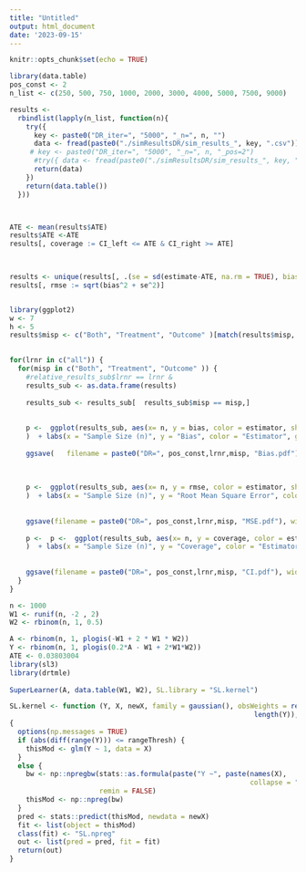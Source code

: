 ```yaml
---
title: "Untitled"
output: html_document
date: '2023-09-15'
---
```


```r
knitr::opts_chunk$set(echo = TRUE)
```


```r
library(data.table)
pos_const <- 2
n_list <- c(250, 500, 750, 1000, 2000, 3000, 4000, 5000, 7500, 9000)

results <-
  rbindlist(lapply(n_list, function(n){
    try({
      key <- paste0("DR_iter=", "5000", "_n=", n, "")
      data <- fread(paste0("./simResultsDR/sim_results_", key, ".csv"))
     # key <- paste0("DR_iter=", "5000", "_n=", n, "_pos=2")
      #try({ data <- fread(paste0("./simResultsDR/sim_results_", key, ".csv"))})
      return(data)
    })
    return(data.table())
  }))



ATE <- mean(results$ATE)
results$ATE <-ATE
results[, coverage := CI_left <= ATE & CI_right >= ATE]
 


results <- unique(results[, .(se = sd(estimate-ATE, na.rm = TRUE), bias = abs(mean(estimate - ATE, na.rm = TRUE)), coverage = mean(coverage, na.rm = TRUE)), by = c( "misp",   "estimator", "lrnr", "n")])
results[, rmse := sqrt(bias^2 + se^2)]


library(ggplot2)
w <- 7
h <- 5
results$misp <- c("Both", "Treatment", "Outcome" )[match(results$misp, c("1", "2", "3" ))]
 

for(lrnr in c("all")) {
  for(misp in c("Both", "Treatment", "Outcome" )) {
    #relative_results_sub$lrnr == lrnr &
    results_sub <- as.data.frame(results)
 
    results_sub <- results_sub[  results_sub$misp == misp,]
 
    
    p <-  ggplot(results_sub, aes(x= n, y = bias, color = estimator, shape= estimator)) + geom_point(size = 4) + geom_line( color="grey", linetype = "dashed")   + theme_bw() +     theme(  text = element_text(size=18), axis.text.x = element_text(size = 14 , hjust = 1, vjust = 0.5), legend.position = "bottom",   legend.box = "horizontal" 
    )  + labs(x = "Sample Size (n)", y = "Bias", color = "Estimator", group = "Estimator", shape= "Estimator")   
    
    ggsave(   filename = paste0("DR=", pos_const,lrnr,misp, "Bias.pdf") , width = w, height = h)
    
    
    
    p <-  ggplot(results_sub, aes(x= n, y = rmse, color = estimator, shape= estimator)) + geom_point(size = 4) + geom_line( color="grey", linetype = "dashed")   + theme_bw() +     theme(  text = element_text(size=18), axis.text.x = element_text(size = 14 , hjust = 1, vjust = 0.5), legend.position = "bottom",   legend.box = "horizontal" 
    )  + labs(x = "Sample Size (n)", y = "Root Mean Square Error", color = "Estimator", group = "Estimator", shape= "Estimator")   
    
    
    ggsave(filename = paste0("DR=", pos_const,lrnr,misp, "MSE.pdf"), width = w, height = h)
    
    p <-  p <-  ggplot(results_sub, aes(x= n, y = coverage, color = estimator, shape= estimator)) + geom_point(size = 4) + geom_line( color="grey", linetype = "dashed")   + theme_bw() +     theme(  text = element_text(size=18), axis.text.x = element_text(size = 14 , hjust = 1, vjust = 0.5), legend.position = "bottom",   legend.box = "horizontal" 
    )  + labs(x = "Sample Size (n)", y = "Coverage", color = "Estimator", group = "Estimator", shape= "Estimator")   + scale_y_log10(breaks = c(1, 0.97, 0.95, 0.93, 0.91, 0.9, 0.85, 0.8, 0.7, 0.6, 0.4)) + geom_hline(yintercept = 0.95, color = "black")
    
    
    ggsave(filename = paste0("DR=", pos_const,lrnr,misp, "CI.pdf"), width = w, height = h)
  }
}


```



```r
n <- 1000
W1 <- runif(n, -2 , 2)
W2 <- rbinom(n, 1, 0.5)

A <- rbinom(n, 1, plogis(-W1 + 2 * W1 * W2))
Y <- rbinom(n, 1, plogis(0.2*A - W1 + 2*W1*W2))
ATE <- 0.03803004
library(sl3)
library(drtmle)
 
SuperLearner(A, data.table(W1, W2), SL.library = "SL.kernel")

SL.kernel <- function (Y, X, newX, family = gaussian(), obsWeights = rep(1, 
                                                            length(Y)), rangeThresh = 1e-07, ...) 
{
  options(np.messages = TRUE)
  if (abs(diff(range(Y))) <= rangeThresh) {
    thisMod <- glm(Y ~ 1, data = X)
  }
  else {
    bw <- np::npregbw(stats::as.formula(paste("Y ~", paste(names(X), 
                                                           collapse = "+"))), data = X, ftol = 0.01, tol = 0.01, 
                      remin = FALSE)
    thisMod <- np::npreg(bw)
  }
  pred <- stats::predict(thisMod, newdata = newX)
  fit <- list(object = thisMod)
  class(fit) <- "SL.npreg"
  out <- list(pred = pred, fit = fit)
  return(out)
}



```
